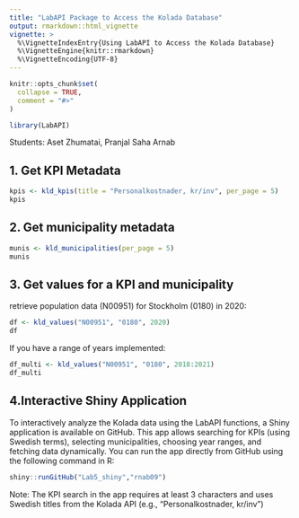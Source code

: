 ```yaml
---
title: "LabAPI Package to Access the Kolada Database"
output: rmarkdown::html_vignette
vignette: >
  %\VignetteIndexEntry{Using LabAPI to Access the Kolada Database}
  %\VignetteEngine{knitr::rmarkdown}
  %\VignetteEncoding{UTF-8}
---
```


```r
knitr::opts_chunk$set(
  collapse = TRUE,
  comment = "#>"
)
```

```r
library(LabAPI)
```
Students: Aset Zhumatai, Pranjal Saha Arnab

## 1. Get KPI Metadata
```r
kpis <- kld_kpis(title = "Personalkostnader, kr/inv", per_page = 5)
kpis
```

## 2. Get municipality metadata
```r
munis <- kld_municipalities(per_page = 5)
munis
```

## 3. Get values for a KPI and municipality

retrieve population data (N00951) for Stockholm (0180) in 2020:

```r
df <- kld_values("N00951", "0180", 2020)
df
```

If you have a range of years implemented:

```r
df_multi <- kld_values("N00951", "0180", 2018:2021)
df_multi

```

## 4.Interactive Shiny Application

To interactively analyze the Kolada data using the LabAPI functions, a Shiny application is available on GitHub. This app allows searching for KPIs (using Swedish terms), selecting municipalities, choosing year ranges, and fetching data dynamically.
You can run the app directly from GitHub using the following command in R:

```r
shiny::runGitHub("Lab5_shiny","rnab09")
```
Note: The KPI search in the app requires at least 3 characters and uses Swedish titles from the Kolada API (e.g., "Personalkostnader, kr/inv")
